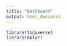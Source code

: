 ```yaml
---
title: "Dashboard"
output: html_document
---
```


```r
library(tidyverse)
library(dplyr)
```